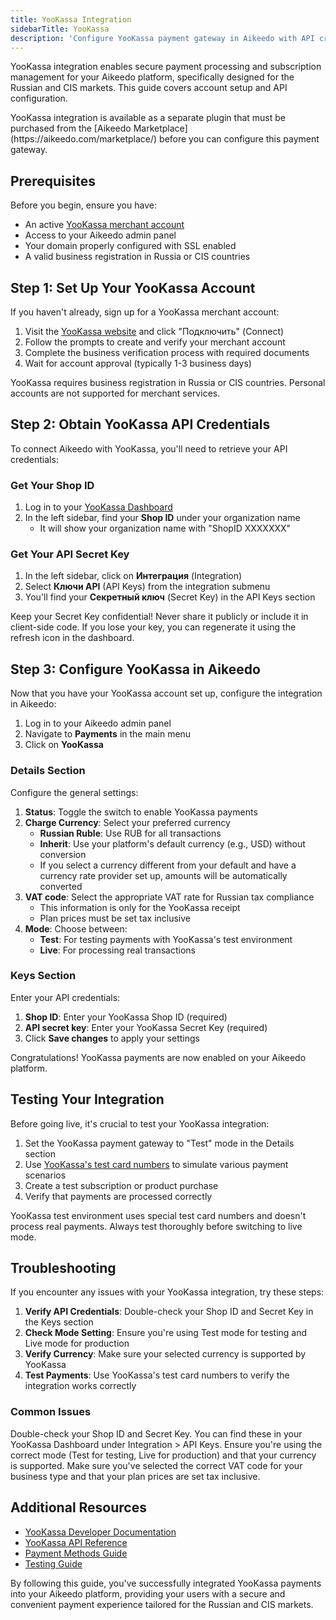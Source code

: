 ```yaml
---
title: YooKassa Integration
sidebarTitle: YooKassa
description: 'Configure YooKassa payment gateway in Aikeedo with API credentials and subscription handling for secure online payments in Russia and CIS countries.'
---
```


YooKassa integration enables secure payment processing and subscription management for your Aikeedo platform, specifically designed for the Russian and CIS markets. This guide covers account setup and API configuration.

<Note>
  YooKassa integration is available as a separate plugin that must be purchased from the [Aikeedo Marketplace](https://aikeedo.com/marketplace/) before you can configure this payment gateway.
</Note>

## Prerequisites

Before you begin, ensure you have:

- An active [YooKassa merchant account](https://yookassa.ru/)
- Access to your Aikeedo admin panel
- Your domain properly configured with SSL enabled
- A valid business registration in Russia or CIS countries

## Step 1: Set Up Your YooKassa Account

If you haven't already, sign up for a YooKassa merchant account:

1. Visit the [YooKassa website](https://yookassa.ru/) and click "Подключить" (Connect)
2. Follow the prompts to create and verify your merchant account
3. Complete the business verification process with required documents
4. Wait for account approval (typically 1-3 business days)

<Note>
  YooKassa requires business registration in Russia or CIS countries. Personal accounts are not supported for merchant services.
</Note>

## Step 2: Obtain YooKassa API Credentials

To connect Aikeedo with YooKassa, you'll need to retrieve your API credentials:

### Get Your Shop ID

1. Log in to your [YooKassa Dashboard](https://yookassa.ru/my)
2. In the left sidebar, find your **Shop ID** under your organization name
   - It will show your organization name with "ShopID XXXXXXX"

### Get Your API Secret Key

1. In the left sidebar, click on **Интеграция** (Integration)
2. Select **Ключи API** (API Keys) from the integration submenu
3. You'll find your **Секретный ключ** (Secret Key) in the API Keys section

<Warning>
  Keep your Secret Key confidential! Never share it publicly or include it in client-side code. If you lose your key, you can regenerate it using the refresh icon in the dashboard.
</Warning>

## Step 3: Configure YooKassa in Aikeedo

Now that you have your YooKassa account set up, configure the integration in Aikeedo:

1. Log in to your Aikeedo admin panel
2. Navigate to **Payments** in the main menu
3. Click on **YooKassa**

### Details Section

Configure the general settings:

1. **Status**: Toggle the switch to enable YooKassa payments
2. **Charge Currency**: Select your preferred currency
   - **Russian Ruble**: Use RUB for all transactions
   - **Inherit**: Use your platform's default currency (e.g., USD) without conversion
   - If you select a currency different from your default and have a currency rate provider set up, amounts will be automatically converted
3. **VAT code**: Select the appropriate VAT rate for Russian tax compliance
   - This information is only for the YooKassa receipt
   - Plan prices must be set tax inclusive
4. **Mode**: Choose between:
   - **Test**: For testing payments with YooKassa's test environment
   - **Live**: For processing real transactions

### Keys Section

Enter your API credentials:

1. **Shop ID**: Enter your YooKassa Shop ID (required)
2. **API secret key**: Enter your YooKassa Secret Key (required)
3. Click **Save changes** to apply your settings

<Check>
  Congratulations! YooKassa payments are now enabled on your Aikeedo platform.
</Check>

## Testing Your Integration

Before going live, it's crucial to test your YooKassa integration:

1. Set the YooKassa payment gateway to "Test" mode in the Details section
2. Use [YooKassa's test card numbers](https://yookassa.ru/developers/payment-acceptance/testing-and-going-live/testing) to simulate various payment scenarios
3. Create a test subscription or product purchase
4. Verify that payments are processed correctly

<Note>
  YooKassa test environment uses special test card numbers and doesn't process real payments. Always test thoroughly before switching to live mode.
</Note>


## Troubleshooting

If you encounter any issues with your YooKassa integration, try these steps:

1. **Verify API Credentials**: Double-check your Shop ID and Secret Key in the Keys section
2. **Check Mode Setting**: Ensure you're using Test mode for testing and Live mode for production
3. **Verify Currency**: Make sure your selected currency is supported by YooKassa
4. **Test Payments**: Use YooKassa's test card numbers to verify the integration works correctly

### Common Issues

<AccordionGroup>
<Accordion title="Invalid API Credentials">
  Double-check your Shop ID and Secret Key. You can find these in your YooKassa Dashboard under Integration > API Keys.
</Accordion>

<Accordion title="Payment Processing Issues">
  Ensure you're using the correct mode (Test for testing, Live for production) and that your currency is supported.
</Accordion>

<Accordion title="VAT Code Issues">
  Make sure you've selected the correct VAT code for your business type and that your plan prices are set tax inclusive.
</Accordion>
</AccordionGroup>

## Additional Resources

- [YooKassa Developer Documentation](https://yookassa.ru/developers?lang=en)
- [YooKassa API Reference](https://yookassa.ru/developers/api?lang=en#intro)
- [Payment Methods Guide](https://yookassa.ru/developers/payment-acceptance/overview)
- [Testing Guide](https://yookassa.ru/developers/payment-acceptance/testing-and-going-live/testing)

By following this guide, you've successfully integrated YooKassa payments into your Aikeedo platform, providing your users with a secure and convenient payment experience tailored for the Russian and CIS markets.
